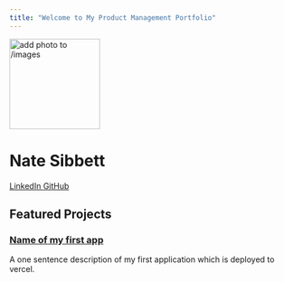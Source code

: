 ```yaml
---
title: "Welcome to My Product Management Portfolio"
---
```


::: {.hero-banner .text-center}

<img src="images/profile.jpg" alt="add photo to /images" class="rounded-circle mb-3" width="160">

<h1>Nate Sibbett</h1>

<a href="https://www.linkedin.com/in/nathan-sibbett-product-manager/" class="btn btn-outline-primary btn-sm" target="_blank">
  <i class="fab fa-linkedin"></i> LinkedIn
</a>
<a href="https://github.com/ncsibbett-sudo" class="btn btn-outline-primary btn-sm" target="_blank">
  <i class="fab fa-github"></i> GitHub
</a>

:::

## Featured Projects

::: {.g-col-12 .g-col-md-6 .card}

### [Name of my first app](projects/project-1.qmd)
A one sentence description of my first application which is deployed to vercel. 

:::

